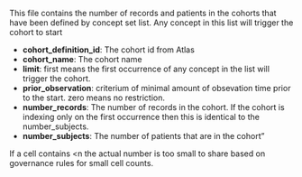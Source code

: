 This file contains the number of records and patients in the cohorts that have been defined by concept set list.
Any concept in this list will trigger the cohort to start

- **cohort_definition_id**: The cohort id from Atlas
- **cohort_name**: The cohort name
- **limit**: first means the first occurrence of any concept in the list will trigger the cohort.
- **prior_observation**: criterium of minimal amount of obsevation time prior to the start. zero means no restriction.
- **number_records**: The number of records in the cohort. If the cohort is indexing only on the first occurrence then this is identical to the number_subjects.
- **number_subjects**: The number of patients that are in the cohort"

If a cell contains <n the actual number is too small to share based on governance rules for small cell counts.